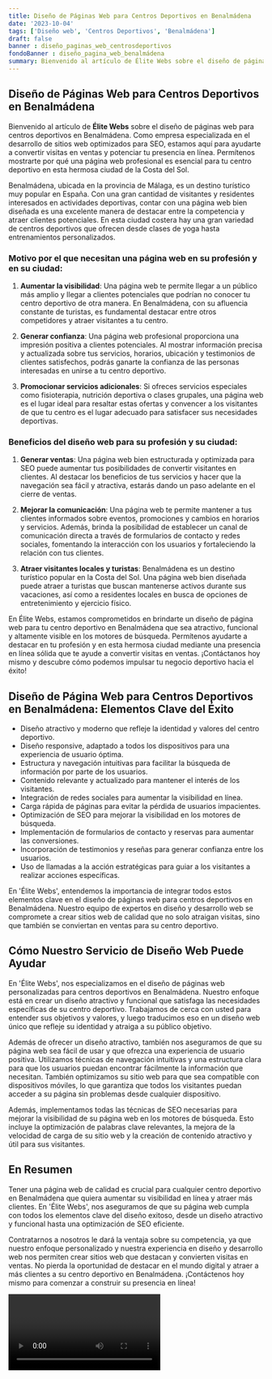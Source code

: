 ```yaml
---
title: Diseño de Páginas Web para Centros Deportivos en Benalmádena
date: '2023-10-04'
tags: ['Diseño web', 'Centros Deportivos', 'Benalmádena']
draft: false
banner : diseño_paginas_web_centrosdeportivos
fondoBanner : diseño_pagina_web_benalmádena
summary: Bienvenido al artículo de Élite Webs sobre el diseño de páginas web para centros deportivos en Benalmádena. Como empresa especializada en el desarrollo de sitios web optimizados para SEO, estamos aquí para ayudarte a convertir visitas en ventas y potenciar tu presencia en línea. Permítenos mostrarte por qué una página web profesional es esencial para tu centro deportivo en esta hermosa ciudad de la Costa del Sol.
---
```


## **Diseño de Páginas Web para Centros Deportivos en Benalmádena**

Bienvenido al artículo de **Élite Webs** sobre el diseño de páginas web para centros deportivos en Benalmádena. Como empresa especializada en el desarrollo de sitios web optimizados para SEO, estamos aquí para ayudarte a convertir visitas en ventas y potenciar tu presencia en línea. Permítenos mostrarte por qué una página web profesional es esencial para tu centro deportivo en esta hermosa ciudad de la Costa del Sol.

Benalmádena, ubicada en la provincia de Málaga, es un destino turístico muy popular en España. Con una gran cantidad de visitantes y residentes interesados en actividades deportivas, contar con una página web bien diseñada es una excelente manera de destacar entre la competencia y atraer clientes potenciales. En esta ciudad costera hay una gran variedad de centros deportivos que ofrecen desde clases de yoga hasta entrenamientos personalizados.

### **Motivo por el que necesitan una página web en su profesión y en su ciudad:**

1. **Aumentar la visibilidad**: Una página web te permite llegar a un público más amplio y llegar a clientes potenciales que podrían no conocer tu centro deportivo de otra manera. En Benalmádena, con su afluencia constante de turistas, es fundamental destacar entre otros competidores y atraer visitantes a tu centro.

2. **Generar confianza**: Una página web profesional proporciona una impresión positiva a clientes potenciales. Al mostrar información precisa y actualizada sobre tus servicios, horarios, ubicación y testimonios de clientes satisfechos, podrás ganarte la confianza de las personas interesadas en unirse a tu centro deportivo.

3. **Promocionar servicios adicionales**: Si ofreces servicios especiales como fisioterapia, nutrición deportiva o clases grupales, una página web es el lugar ideal para resaltar estas ofertas y convencer a los visitantes de que tu centro es el lugar adecuado para satisfacer sus necesidades deportivas.

### **Beneficios del diseño web para su profesión y su ciudad:**

1. **Generar ventas**: Una página web bien estructurada y optimizada para SEO puede aumentar tus posibilidades de convertir visitantes en clientes. Al destacar los beneficios de tus servicios y hacer que la navegación sea fácil y atractiva, estarás dando un paso adelante en el cierre de ventas.

2. **Mejorar la comunicación**: Una página web te permite mantener a tus clientes informados sobre eventos, promociones y cambios en horarios y servicios. Además, brinda la posibilidad de establecer un canal de comunicación directa a través de formularios de contacto y redes sociales, fomentando la interacción con los usuarios y fortaleciendo la relación con tus clientes.

3. **Atraer visitantes locales y turistas**: Benalmádena es un destino turístico popular en la Costa del Sol. Una página web bien diseñada puede atraer a turistas que buscan mantenerse activos durante sus vacaciones, así como a residentes locales en busca de opciones de entretenimiento y ejercicio físico.

En Élite Webs, estamos comprometidos en brindarte un diseño de página web para tu centro deportivo en Benalmádena que sea atractivo, funcional y altamente visible en los motores de búsqueda. Permítenos ayudarte a destacar en tu profesión y en esta hermosa ciudad mediante una presencia en línea sólida que te ayude a convertir visitas en ventas. ¡Contáctanos hoy mismo y descubre cómo podemos impulsar tu negocio deportivo hacia el éxito!

<GifSeo />

<Cta />

## Diseño de Página Web para Centros Deportivos en Benalmádena: Elementos Clave del Éxito

- Diseño atractivo y moderno que refleje la identidad y valores del centro deportivo.
- Diseño responsive, adaptado a todos los dispositivos para una experiencia de usuario óptima.
- Estructura y navegación intuitivas para facilitar la búsqueda de información por parte de los usuarios.
- Contenido relevante y actualizado para mantener el interés de los visitantes.
- Integración de redes sociales para aumentar la visibilidad en línea.
- Carga rápida de páginas para evitar la pérdida de usuarios impacientes.
- Optimización de SEO para mejorar la visibilidad en los motores de búsqueda.
- Implementación de formularios de contacto y reservas para aumentar las conversiones.
- Incorporación de testimonios y reseñas para generar confianza entre los usuarios.
- Uso de llamadas a la acción estratégicas para guiar a los visitantes a realizar acciones específicas.

En 'Élite Webs', entendemos la importancia de integrar todos estos elementos clave en el diseño de páginas web para centros deportivos en Benalmádena. Nuestro equipo de expertos en diseño y desarrollo web se compromete a crear sitios web de calidad que no solo atraigan visitas, sino que también se conviertan en ventas para su centro deportivo.

## Cómo Nuestro Servicio de Diseño Web Puede Ayudar

En 'Élite Webs', nos especializamos en el diseño de páginas web personalizadas para centros deportivos en Benalmádena. Nuestro enfoque está en crear un diseño atractivo y funcional que satisfaga las necesidades específicas de su centro deportivo. Trabajamos de cerca con usted para entender sus objetivos y valores, y luego traducimos eso en un diseño web único que refleje su identidad y atraiga a su público objetivo.

Además de ofrecer un diseño atractivo, también nos aseguramos de que su página web sea fácil de usar y que ofrezca una experiencia de usuario positiva. Utilizamos técnicas de navegación intuitivas y una estructura clara para que los usuarios puedan encontrar fácilmente la información que necesitan. También optimizamos su sitio web para que sea compatible con dispositivos móviles, lo que garantiza que todos los visitantes puedan acceder a su página sin problemas desde cualquier dispositivo.

Además, implementamos todas las técnicas de SEO necesarias para mejorar la visibilidad de su página web en los motores de búsqueda. Esto incluye la optimización de palabras clave relevantes, la mejora de la velocidad de carga de su sitio web y la creación de contenido atractivo y útil para sus visitantes.

## En Resumen

Tener una página web de calidad es crucial para cualquier centro deportivo en Benalmádena que quiera aumentar su visibilidad en línea y atraer más clientes. En 'Élite Webs', nos aseguramos de que su página web cumpla con todos los elementos clave del diseño exitoso, desde un diseño atractivo y funcional hasta una optimización de SEO eficiente.

Contratarnos a nosotros le dará la ventaja sobre su competencia, ya que nuestro enfoque personalizado y nuestra experiencia en diseño y desarrollo web nos permiten crear sitios web que destacan y convierten visitas en ventas. No pierda la oportunidad de destacar en el mundo digital y atraer a más clientes a su centro deportivo en Benalmádena. ¡Contáctenos hoy mismo para comenzar a construir su presencia en línea!

<Video />

<CtaBot job='Centros Deportivos' city='Benalmádena'/>

<Gmaps query='Benalmádena+españa+maps' />